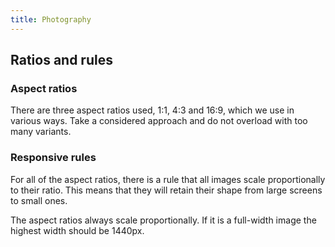 ```yaml
---
title: Photography
---
```


## Ratios and rules

### Aspect ratios

There are three aspect ratios used, 1:1, 4:3 and 16:9, which we use in various ways. Take a considered approach and do not overload with too many variants.

### Responsive rules

For all of the aspect ratios, there is a rule that all images scale proportionally to their ratio. This means that they will retain their shape from large screens to small ones. 

The aspect ratios always scale proportionally. If it is a full-width image the highest width should be 1440px.
